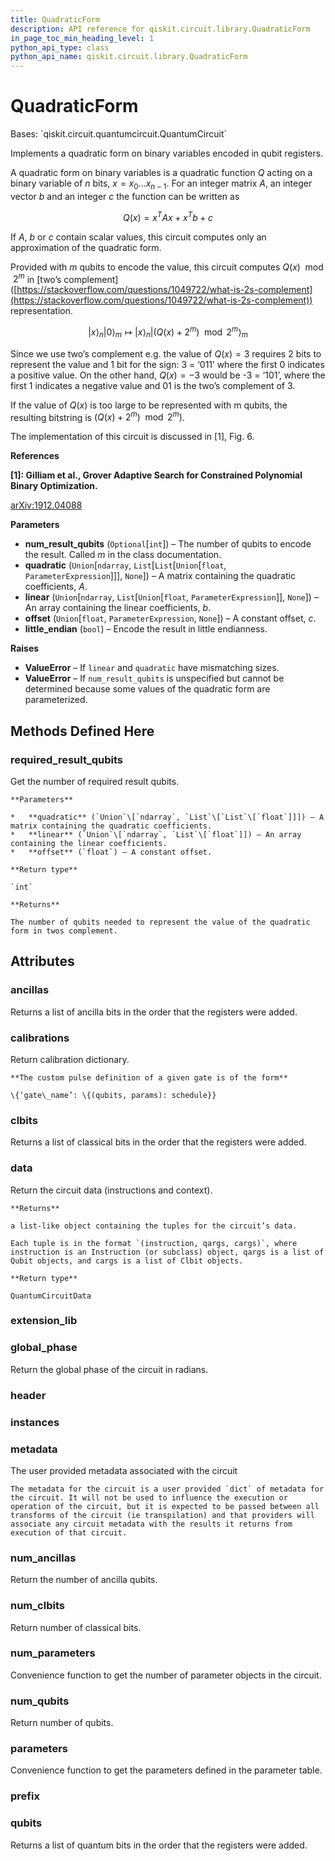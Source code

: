 ```yaml
---
title: QuadraticForm
description: API reference for qiskit.circuit.library.QuadraticForm
in_page_toc_min_heading_level: 1
python_api_type: class
python_api_name: qiskit.circuit.library.QuadraticForm
---
```


# QuadraticForm

<Class id="qiskit.circuit.library.QuadraticForm" github="https://github.com/qiskit/qiskit/tree/stable/0.18/qiskit/circuit/library/arithmetic/quadratic_form.py" signature="QuadraticForm(num_result_qubits=None, quadratic=None, linear=None, offset=None, little_endian=True)">
  Bases: `qiskit.circuit.quantumcircuit.QuantumCircuit`

  Implements a quadratic form on binary variables encoded in qubit registers.

  A quadratic form on binary variables is a quadratic function $Q$ acting on a binary variable of $n$ bits, $x = x_0 ... x_{n-1}$. For an integer matrix $A$, an integer vector $b$ and an integer $c$ the function can be written as

  $$
  Q(x) = x^T A x + x^T b + c
  $$

  If $A$, $b$ or $c$ contain scalar values, this circuit computes only an approximation of the quadratic form.

  Provided with $m$ qubits to encode the value, this circuit computes $Q(x) \mod 2^m$ in \[two’s complement]\([https://stackoverflow.com/questions/1049722/what-is-2s-complement](https://stackoverflow.com/questions/1049722/what-is-2s-complement)) representation.

  $$
  |x\rangle_n |0\rangle_m \mapsto |x\rangle_n |(Q(x) + 2^m) \mod 2^m \rangle_m
  $$

  Since we use two’s complement e.g. the value of $Q(x) = 3$ requires 2 bits to represent the value and 1 bit for the sign: 3 = ‘011’ where the first 0 indicates a positive value. On the other hand, $Q(x) = -3$ would be -3 = ‘101’, where the first 1 indicates a negative value and 01 is the two’s complement of 3.

  If the value of $Q(x)$ is too large to be represented with m qubits, the resulting bitstring is $(Q(x) + 2^m) \mod 2^m)$.

  The implementation of this circuit is discussed in \[1], Fig. 6.

  **References**

  **\[1]: Gilliam et al., Grover Adaptive Search for Constrained Polynomial Binary Optimization.**

  [arXiv:1912.04088](https://arxiv.org/pdf/1912.04088.pdf)

  **Parameters**

  *   **num\_result\_qubits** (`Optional`\[`int`]) – The number of qubits to encode the result. Called $m$ in the class documentation.
  *   **quadratic** (`Union`\[`ndarray`, `List`\[`List`\[`Union`\[`float`, `ParameterExpression`]]], `None`]) – A matrix containing the quadratic coefficients, $A$.
  *   **linear** (`Union`\[`ndarray`, `List`\[`Union`\[`float`, `ParameterExpression`]], `None`]) – An array containing the linear coefficients, $b$.
  *   **offset** (`Union`\[`float`, `ParameterExpression`, `None`]) – A constant offset, $c$.
  *   **little\_endian** (`bool`) – Encode the result in little endianness.

  **Raises**

  *   **ValueError** – If `linear` and `quadratic` have mismatching sizes.
  *   **ValueError** – If `num_result_qubits` is unspecified but cannot be determined because some values of the quadratic form are parameterized.

  ## Methods Defined Here

  ### required\_result\_qubits

  <Function id="qiskit.circuit.library.QuadraticForm.required_result_qubits" signature="static QuadraticForm.required_result_qubits(quadratic, linear, offset)">
    Get the number of required result qubits.

    **Parameters**

    *   **quadratic** (`Union`\[`ndarray`, `List`\[`List`\[`float`]]]) – A matrix containing the quadratic coefficients.
    *   **linear** (`Union`\[`ndarray`, `List`\[`float`]]) – An array containing the linear coefficients.
    *   **offset** (`float`) – A constant offset.

    **Return type**

    `int`

    **Returns**

    The number of qubits needed to represent the value of the quadratic form in twos complement.
  </Function>

  ## Attributes

  ### ancillas

  <Attribute id="qiskit.circuit.library.QuadraticForm.ancillas" name="ancillas">
    Returns a list of ancilla bits in the order that the registers were added.
  </Attribute>

  ### calibrations

  <Attribute id="qiskit.circuit.library.QuadraticForm.calibrations" name="calibrations">
    Return calibration dictionary.

    **The custom pulse definition of a given gate is of the form**

    \{‘gate\_name’: \{(qubits, params): schedule}}
  </Attribute>

  ### clbits

  <Attribute id="qiskit.circuit.library.QuadraticForm.clbits" name="clbits">
    Returns a list of classical bits in the order that the registers were added.
  </Attribute>

  ### data

  <Attribute id="qiskit.circuit.library.QuadraticForm.data" name="data">
    Return the circuit data (instructions and context).

    **Returns**

    a list-like object containing the tuples for the circuit’s data.

    Each tuple is in the format `(instruction, qargs, cargs)`, where instruction is an Instruction (or subclass) object, qargs is a list of Qubit objects, and cargs is a list of Clbit objects.

    **Return type**

    QuantumCircuitData
  </Attribute>

  ### extension\_lib

  <Attribute id="qiskit.circuit.library.QuadraticForm.extension_lib" name="extension_lib" attributeValue="= 'include &#x22;qelib1.inc&#x22;;'" />

  ### global\_phase

  <Attribute id="qiskit.circuit.library.QuadraticForm.global_phase" name="global_phase">
    Return the global phase of the circuit in radians.
  </Attribute>

  ### header

  <Attribute id="qiskit.circuit.library.QuadraticForm.header" name="header" attributeValue="= 'OPENQASM 2.0;'" />

  ### instances

  <Attribute id="qiskit.circuit.library.QuadraticForm.instances" name="instances" attributeValue="= 16" />

  ### metadata

  <Attribute id="qiskit.circuit.library.QuadraticForm.metadata" name="metadata">
    The user provided metadata associated with the circuit

    The metadata for the circuit is a user provided `dict` of metadata for the circuit. It will not be used to influence the execution or operation of the circuit, but it is expected to be passed between all transforms of the circuit (ie transpilation) and that providers will associate any circuit metadata with the results it returns from execution of that circuit.
  </Attribute>

  ### num\_ancillas

  <Attribute id="qiskit.circuit.library.QuadraticForm.num_ancillas" name="num_ancillas">
    Return the number of ancilla qubits.
  </Attribute>

  ### num\_clbits

  <Attribute id="qiskit.circuit.library.QuadraticForm.num_clbits" name="num_clbits">
    Return number of classical bits.
  </Attribute>

  ### num\_parameters

  <Attribute id="qiskit.circuit.library.QuadraticForm.num_parameters" name="num_parameters">
    Convenience function to get the number of parameter objects in the circuit.
  </Attribute>

  ### num\_qubits

  <Attribute id="qiskit.circuit.library.QuadraticForm.num_qubits" name="num_qubits">
    Return number of qubits.
  </Attribute>

  ### parameters

  <Attribute id="qiskit.circuit.library.QuadraticForm.parameters" name="parameters">
    Convenience function to get the parameters defined in the parameter table.
  </Attribute>

  ### prefix

  <Attribute id="qiskit.circuit.library.QuadraticForm.prefix" name="prefix" attributeValue="= 'circuit'" />

  ### qubits

  <Attribute id="qiskit.circuit.library.QuadraticForm.qubits" name="qubits">
    Returns a list of quantum bits in the order that the registers were added.
  </Attribute>
</Class>

